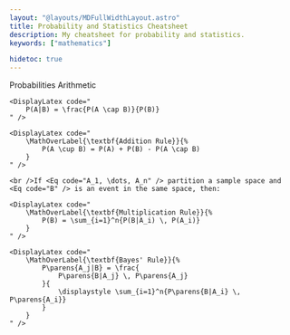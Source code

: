 ```yaml
---
layout: "@layouts/MDFullWidthLayout.astro"
title: Probability and Statistics Cheatsheet
description: My cheatsheet for probability and statistics.
keywords: ["mathematics"]

hidetoc: true
---
```






<CheatsheetBlock>

<CSFrame>
    <CSTitle>Probabilities Arithmetic</CSTitle>
    <DisplayLatex code="
        P(A^c) = 1 - P(A)
    " />

    <DisplayLatex code="
        P(A|B) = \frac{P(A \cap B)}{P(B)}
    " />

    <DisplayLatex code="
        \MathOverLabel{\textbf{Addition Rule}}{%
            P(A \cup B) = P(A) + P(B) - P(A \cap B)
        }
    " />

    <br />If <Eq code="A_1, \dots, A_n" /> partition a sample space and <Eq code="B" /> is an event in the same space, then:

    <DisplayLatex code="
        \MathOverLabel{\textbf{Multiplication Rule}}{%
            P(B) = \sum_{i=1}^n{P(B|A_i) \, P(A_i)}
        }
    " />

    <DisplayLatex code="
        \MathOverLabel{\textbf{Bayes' Rule}}{%
            P\parens{A_j|B} = \frac{
                P\parens{B|A_j} \, P\parens{A_j}
            }{
                \displaystyle \sum_{i=1}^n{P\parens{B|A_i} \, P\parens{A_i}}
            }
        }
    " />
</CSFrame>

</CheatsheetBlock>

